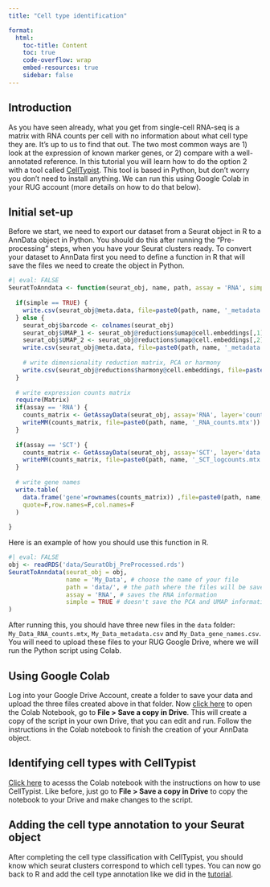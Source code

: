 ```yaml
---
title: "Cell type identification"

format: 
  html:
    toc-title: Content
    toc: true
    code-overflow: wrap
    embed-resources: true
    sidebar: false
---
```


## Introduction
As you have seen already, what you get from single-cell RNA-seq is a matrix with RNA counts per cell with no information about what cell type they are. It's up to us to find that out. The two most common ways are 1) look at the expression of known marker genes, or 2) compare with a well-annotated reference. In this tutorial you will learn how to do the option 2 with a tool called [CellTypist](https://github.com/Teichlab/celltypist){target="_blank"}. This tool is based in Python, but don't worry you don't need to install anything. We can run this using Google Colab in your RUG account (more details on how to do that below).

## Initial set-up
Before we start, we need to export our dataset from a Seurat object in R to a AnnData object in Python. You should do this after running the "Pre-processing" steps, when you have your Seurat clusters ready. To convert your dataset to AnnData first you need to define a function in R that will save the files we need to create the object in Python.

```r
#| eval: FALSE
SeuratToAnndata <- function(seurat_obj, name, path, assay = 'RNA', simple = FALSE) {
  
  if(simple == TRUE) {
    write.csv(seurat_obj@meta.data, file=paste0(path, name, '_metadata.csv'), quote=F, row.names=F)
  } else {
    seurat_obj$barcode <- colnames(seurat_obj)
    seurat_obj$UMAP_1 <- seurat_obj@reductions$umap@cell.embeddings[,1]
    seurat_obj$UMAP_2 <- seurat_obj@reductions$umap@cell.embeddings[,2]
    write.csv(seurat_obj@meta.data, file=paste0(path, name, '_metadata.csv'), quote=F, row.names=F)
    
    # write dimensionality reduction matrix, PCA or harmony
    write.csv(seurat_obj@reductions$harmony@cell.embeddings, file=paste0(path, name, '_pca_harmony.csv'), quote=F, row.names=F)
  }
  
  # write expression counts matrix
  require(Matrix)
  if(assay == 'RNA') {
    counts_matrix <- GetAssayData(seurat_obj, assay='RNA', layer='counts')
    writeMM(counts_matrix, file=paste0(path, name, '_RNA_counts.mtx'))
  }
  
  if(assay == 'SCT') {
    counts_matrix <- GetAssayData(seurat_obj, assay='SCT', layer='data')
    writeMM(counts_matrix, file=paste0(path, name, '_SCT_logcounts.mtx'))
  }
  
  # write gene names
  write.table(
    data.frame('gene'=rownames(counts_matrix)) ,file=paste0(path, name, '_gene_names.csv'),
    quote=F,row.names=F,col.names=F
  )
  
}
```

Here is an example of how you should use this function in R.

```r
#| eval: FALSE
obj <- readRDS('data/SeuratObj_PreProcessed.rds')
SeuratToAnndata(seurat_obj = obj,
                name = 'My_Data', # choose the name of your file
                path = 'data/', # the path where the files will be saved
                assay = 'RNA', # saves the RNA information
                simple = TRUE # doesn't save the PCA and UMAP information
)
```

After running this, you should have three new files in the `data` folder: `My_Data_RNA_counts.mtx`, `My_Data_metadata.csv` and `My_Data_gene_names.csv`. You will need to upload these files to your RUG Google Drive, where we will run the Python script using Colab.

## Using Google Colab
Log into your Google Drive Account, create a folder to save your data and upload the three files created above in that folder. Now [click here](https://colab.research.google.com/drive/1B0EYCImoOoE-T5OmBV-6feBGSRQ8bBt2?usp=sharing){target="_blank"} to open the Colab Notebook, go to **File > Save a copy in Drive**. This will create a copy of the script in your own Drive, that you can edit and run. Follow the instructions in the Colab notebook to finish the creation of your AnnData object.

## Identifying cell types with CellTypist
[Click here](https://colab.research.google.com/drive/11bztWKKO0U6IEtyoc2HN0CDx5NwFOVg1?usp=sharing){target="_blank"} to acesss the Colab notebook with the instructions on how to use CellTypist. Like before, just go to **File > Save a copy in Drive** to copy the notebook to your Drive and make changes to the script.

## Adding the cell type annotation to your Seurat object
After completing the cell type classification with CellTypist, you should know which seurat clusters correspond to which cell types. You can now go back to R and add the cell type annotation like we did in the [tutorial](http://localhost:5333/scRNA-seq.html#identifying-the-clusters){target="_blank"}.